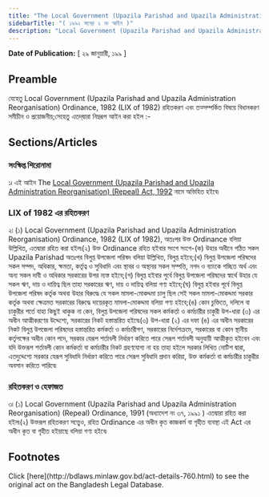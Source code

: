 ```yaml
---
title: "The Local Government (Upazila Parishad and Upazila Administration Reorganisation) (Repeal) Act, 1992"
sidebarTitle: "( ১৯৯২ সনের ২ নং আইন )"
description: "Local Government (Upazila Parishad and Upazila Administration Reorganisation) Ordinance, 1982 রহিতকরণকল্পে প্রণীত আইন৷"
---
```


**Date of Publication:** [ ২৯ জানুয়ারী, ১৯৯ ]

## Preamble

যেহেতু Local Government (Upazila Parishad and Upazila Administration Reorganisation) Ordinance, 1982 (LIX of 1982) রহিতকরণ এবং তত্সম্পর্কিত বিষয়ে বিধানকরণ সমীচীন ও প্রয়োজনীয়;সেহেতু এতদ্‌দ্বারা নিম্নরূপ আইন করা হইল :-

## Sections/Articles

### সংক্ষিপ্ত শিরোনামা

১৷ এই আইন The [Local Government (Upazila Parishad and Upazila Administration Reorganisation) (Repeal) Act, 1992](/act-760.html "Local Government (Upazila Parishad and Upazila Administration Reorganisation) (Repeal) Act, 1992") নামে অভিহিত হইবে৷

### LIX of 1982 এর রহিতকরণ

২৷ (১) Local Government (Upazila Parishad and Upazila Administration Reorganisation) Ordinance, 1982 (LIX of 1982), অতঃপর উক্ত Ordinance বলিয়া উল্লিখিত, এতদ্বারা রহিত করা হইল৷(২) উক্ত Ordinance রহিত হইবার সংগে সংগে-(ক) উহার অধীনে গঠিত সকল Upazila Parishad অতঃপর বিলুপ্ত উপজেলা পরিষদ বলিয়া উল্লিখিত, বিলুপ্ত হইবে;(খ) বিলুপ্ত উপজেলা পরিষদের সকল সম্পদ, অধিকার, ক্ষমতা, কর্তৃত্ব ও সুবিধাদি এবং স্থাবর ও অস্থাবর সকল সম্পত্তি, নগদ ও ব্যাংকে গচ্ছিত অর্থ এবং অন্য সকল দাবী ও অধিকার সরকারের উপর ন্যস্ত হইবে;(গ) বিলুপ্ত হইবার পুর্বে বিলুপ্ত উপজেলা পরিষদের স্বার্থে উহার যে সকল ঋণ, দায় ও দায়িত্ব ছিল তাহা সরকারের ঋণ, দায় ও দায়িত্ব বলিয়া গণ্য হইবে;(ঘ) বিলুপ্ত হইবার পূর্বে বিলুপ্ত উপজেলা পরিষদ কর্তৃক অথবা উহার বিরুদ্ধে যে সকল মামলা-মোকদ্দমা চালু ছিল সেই সকল মামলা-মোকদ্দমা সরকার কর্তৃক অথবা ক্ষেত্রমত সরকারের বিরুদ্ধে দায়েরকৃত মামলা-মোকদ্দমা বলিয়া গণ্য হইবে;(ঙ) কোন চুক্তিতে, দলিলে বা চাকুরীর শর্তে যাহা কিছুই থাকুক না কেন, বিলুপ্ত উপজেলা পরিষদের সকল কর্মকর্তা ও কর্মচারীর চাকুরী উপ-ধারা (৩) এর অধীন আত্মীকরণের উদ্দেশ্যে, সরকারের নিকট হস্তান্তরিত হইবে৷(৩) উপ-ধারা (২) এর দফা (ঙ) এর অধীন সরকারের নিকট বিলুপ্ত উপজেলা পরিষদের হস্তান্তরিত কর্মকর্তা ও কর্মচারীগণ, সরকারের নির্দেশক্রমে, সরকারের বা কোন স্থানীয় কর্তৃপক্ষের অধীন কোন পদে, সরকার যেরূপ শর্তাবলী নির্ধারণ করিতে পারে সেরূপ শর্তাবলী অনুযায়ী আত্মীকৃত হইবেন এবং যদি উক্তরূপ শর্তাবলী কোন কর্মকর্তা বা কর্মচারীর নিকট গ্রহণযোগ্য না হয় তাহা হইলে সরকার লিখিত নোটিশ দ্বারা, এতদুদ্দেশ্যে সরকার যেরূপ সুবিধাদি নির্ধারণ করিতে পারে সেরূপ সুবিধাদি প্রদান করিয়া, উক্ত কর্মকর্তা বা কর্মচারীর চাকুরীর অবসান করিতে পারিবে৷

### রহিতকরণ ও হেফাজত

৩৷ (১) Local Government (Upazila Parishad and Upazila Administration Reorganisation) (Repeal) Ordinance, 1991 (অধ্যাদেশ নং ৩৭, ১৯৯১ ) এতদ্বারা রহিত করা হইল৷(২) উক্তরূপ রহিতকরণ সত্ত্বেও, রহিত Ordinance এর অধীন কৃত কাজকর্ম বা গৃহীত ব্যবস্থা এই Act এর অধীন কৃত বা গৃহীত হইয়াছে বলিয়া গণ্য হইবে৷

## Footnotes

<Note>
  Click [here](http://bdlaws.minlaw.gov.bd/act-details-760.html) to see the original act on the Bangladesh Legal Database.
</Note>
